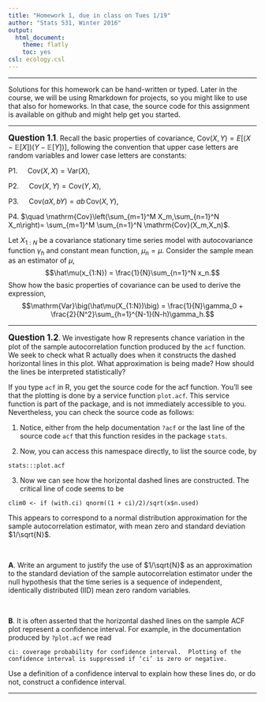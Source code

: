 ```yaml
---
title: "Homework 1, due in class on Tues 1/19"
author: "Stats 531, Winter 2016"
output:
  html_document:
    theme: flatly
    toc: yes
csl: ecology.csl
---
```


\newcommand\prob{\mathbb{P}}
\newcommand\E{\mathbb{E}}
\newcommand\var{\mathrm{Var}}
\newcommand\cov{\mathrm{Cov}}

-----------

Solutions for this homework can be hand-written or typed. Later in the course, we will be using Rmarkdown for projects, so you might like to use that also for homeworks. In that case, the source code for this assignment is available on github and might help get you started. 

--------

**<big>Question 1.1</big>**. Recall the basic properties of covariance, $\cov(X,Y) = E\big[(X-\E[X])(Y-\E[Y])\big]$, following the convention that upper case letters are random variables and lower case letters are constants:

P1. $\quad \cov(X,X)= \var(X)$,

P2. $\quad \cov(X,Y)=\cov(Y,X)$,

P3. $\quad \cov(aX,bY)= ab\,\cov(X,Y)$,

P4. $\quad \cov\left(\sum_{m=1}^M X_m,\sum_{n=1}^N X_n\right)= \sum_{m=1}^M \sum_{n=1}^N \cov(X_m,X_n)$.

Let $X_{1:N}$ be a covariance stationary time series model with autocovariance function $\gamma_h$ and constant mean function, $\mu_n=\mu$. Consider the sample mean as an estimator of $\mu$,
$$\hat\mu(x_{1:N}) = \frac{1}{N}\sum_{n=1}^N x_n.$$
Show how the basic properties of covariance can be used to derive the expression,
$$\var\big(\hat\mu(X_{1:N})\big) = \frac{1}{N}\gamma_0 + \frac{2}{N^2}\sum_{h=1}^{N-1}(N-h)\gamma_h.$$


-------------------

**<big>Question 1.2</big>**.  We investigate how R represents chance variation in the plot of the sample autocorrelation function produced by the `acf` function.  We seek to check what R actually does when it constructs the dashed horizontal lines in this plot. What approximation is being made? How should the lines be interpreted statistically?

If you type `acf` in R, you get the source code for the acf function. You'll see that the plotting is done by a service function `plot.acf`. This service function is part of the package, and is not immediately accessible to you. Nevertheless, you can check the source code as follows:

1.  Notice, either from the help documentation `?acf` or the last line of the source code `acf` that this function resides in the package `stats`.

2. Now, you can access this namespace directly, to list the source code, by
```
stats:::plot.acf
```

3. Now we can see how the horizontal dashed lines are constructed. The critical line of code seems to be
```
clim0 <- if (with.ci) qnorm((1 + ci)/2)/sqrt(x$n.used)
```
This appears to correspond to a normal distribution approximation for the sample autocorrelation estimator, with mean zero and standard deviation $1/\sqrt{N}$.

<br>

**A**. Write an argument to justify the use of $1/\sqrt{N}$ as an approximation to the standard deviation of the sample autocorrelation estimator under the null hypothesis that the time series is a sequence of independent, identically distributed (IID) mean zero random variables. 

<br>

**B**. It is often asserted that the horizontal dashed lines on the sample ACF plot represent a confidence interval. For example, in the documentation produced by `?plot.acf` we read

```
ci: coverage probability for confidence interval.  Plotting of the confidence interval is suppressed if ‘ci’ is zero or negative.
```

Use a definition of a confidence interval to explain how these lines do, or do not, construct a confidence interval. 


----------------------